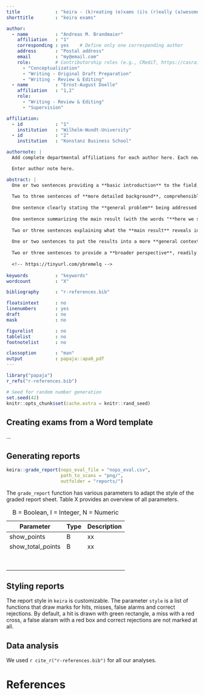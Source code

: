 ```yaml
---
title             : "keira - (k)reating (e)xams (i)s (r)eally (a)wesome"
shorttitle        : "keira exams"

author: 
  - name          : "Andreas M. Brandmaier"
    affiliation   : "1"
    corresponding : yes    # Define only one corresponding author
    address       : "Postal address"
    email         : "my@email.com"
    role:         # Contributorship roles (e.g., CRediT, https://casrai.org/credit/)
      - "Conceptualization"
      - "Writing - Original Draft Preparation"
      - "Writing - Review & Editing"
  - name          : "Ernst-August Doelle"
    affiliation   : "1,2"
    role:
      - "Writing - Review & Editing"
      - "Supervision"

affiliation:
  - id            : "1"
    institution   : "Wilhelm-Wundt-University"
  - id            : "2"
    institution   : "Konstanz Business School"

authornote: |
  Add complete departmental affiliations for each author here. Each new line herein must be indented, like this line.

  Enter author note here.

abstract: |
  One or two sentences providing a **basic introduction** to the field,  comprehensible to a scientist in any discipline.
  
  Two to three sentences of **more detailed background**, comprehensible  to scientists in related disciplines.
  
  One sentence clearly stating the **general problem** being addressed by  this particular study.
  
  One sentence summarizing the main result (with the words "**here we show**" or their equivalent).
  
  Two or three sentences explaining what the **main result** reveals in direct comparison to what was thought to be the case previously, or how the  main result adds to previous knowledge.
  
  One or two sentences to put the results into a more **general context**.
  
  Two or three sentences to provide a **broader perspective**, readily comprehensible to a scientist in any discipline.
  
  <!-- https://tinyurl.com/ybremelq -->
  
keywords          : "keywords"
wordcount         : "X"

bibliography      : "r-references.bib"

floatsintext      : no
linenumbers       : yes
draft             : no
mask              : no

figurelist        : no
tablelist         : no
footnotelist      : no

classoption       : "man"
output            : papaja::apa6_pdf
---
```


```r
library("papaja")
r_refs("r-references.bib")
```

```r
# Seed for random number generation
set.seed(42)
knitr::opts_chunk$set(cache.extra = knitr::rand_seed)
```

## Creating exams from a Word template

...

## Generating reports

```r
keira::grade_report(nops_eval_file = "nops_eval.csv",
                    path_to_scans = "png/",
                    outfolder = "reports/")
```

The `grade_report` function has various parameters to adapt the style of the graded report sheet. Table X provides an overview of all parameters.

| Parameter         | Type | Description |
|-------------------|------|-------------|
| show_points       | B    | xx          |
| show_total_points | B    | xx          |
|                   |      |             |
|                   |      |             |
|                   |      |             |
|                   |      |             |
|                   |      |             |
|                   |      |             |
|                   |      |             |
|                   |      |             |

: B = Boolean, I = Integer, N = Numeric

## Styling reports

The report style in `keira` is customizable. The parameter `style` is a list of functions that draw marks for hits, misses, false alarms and correct rejections. By default, a hit is drawn with green rectangle, a miss with a red cross, a false alaram with a red box and correct rejections are not marked at all.

## Data analysis

We used `r cite_r("r-references.bib")` for all our analyses.

\newpage

# References

::: {#refs custom-style="Bibliography"}
:::
